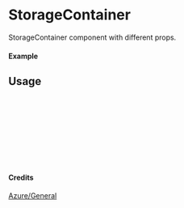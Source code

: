 
<Meta of={StorageContainer} title="Azure/General/StorageContainer" />

# StorageContainer

StorageContainer component with different props.

#### Example

<Canvas of={StorageContainer.Primary} />

## Usage

```ts
import { StorageContainer } from "yadl-ui";

const Example = () => {
  return (
      <StorageContainer />
  );
};

export default Example;
```

#### Credits
[Azure/General](https://learn.microsoft.com/en-us/azure/architecture/icons/)
